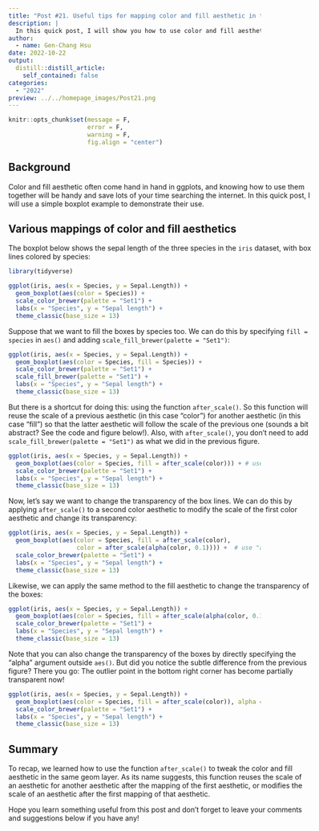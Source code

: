 ```yaml
---
title: "Post #21. Useful tips for mapping color and fill aesthetic in the same geom layer"
description: |
  In this quick post, I will show you how to use color and fill aesthetic together in the same geom layer to achieve the desired outcome!
author:
  - name: Gen-Chang Hsu
date: 2022-10-22
output:
  distill::distill_article:
    self_contained: false
categories:
  - "2022"
preview: ../../homepage_images/Post21.png
---
```


<!-- Webpage style -->

<style>
d-article a {
    color: #2780e3 !important;
      border-bottom: none !important;
}

d-article a:hover {
  color: #2780e3 !important;
    border-bottom: 2px solid !important;
}

d-byline {
  margin-left: -10% !important;
}

d-title {
  margin-left: -10%;
}

d-title h1{
  font-size: 45px;
  width: 130%;
}

d-article {
  margin-left: -10%;
}

p {
  width: 120%;
}

d-article h2 {
  width: 120%;
}

d-article h3 {
  width: 120%;
  font-size: 28px;
}

div.article-footer{
  width: 120%;
}

d-article div.sourceCode { 
  width: 120% !important;
}

d-article pre { 
  width: 120% !important;
}

div.l-body {
  width: 120% !important;
}

d-article table thead tr {
  height: 60px !important;
  width: 210px !important;
}

d-article table thead th {
  height: 60px !important;
  font-size: 22px !important;
  width: 210px !important;
}

d-article table tbody tr td {
  font-size: 21px !important;
  height: 60px !important;
  text-align: center !important;
  width: 210px !important;
}

div.l-body img {
    margin-right: 20% !important;
}

</style>


```r
knitr::opts_chunk$set(message = F, 
                      error = F, 
                      warning = F,
                      fig.align = "center")

```

<!-- Start of the article -->

## Background

Color and fill aesthetic often come hand in hand in ggplots, and knowing how to use them together will be handy and save lots of your time searching the internet. In this quick post, I will use a simple boxplot example to demonstrate their use.

## Various mappings of color and fill aesthetics

The boxplot below shows the sepal length of the three species in the `iris` dataset, with box lines colored by species:

```r
library(tidyverse)

ggplot(iris, aes(x = Species, y = Sepal.Length)) + 
  geom_boxplot(aes(color = Species)) +
  scale_color_brewer(palette = "Set1") + 
  labs(x = "Species", y = "Sepal length") + 
  theme_classic(base_size = 13)

```

Suppose that we want to fill the boxes by species too. We can do this by specifying `fill = species` in `aes()` and adding `scale_fill_brewer(palette = "Set1")`:

```r
ggplot(iris, aes(x = Species, y = Sepal.Length)) + 
  geom_boxplot(aes(color = Species, fill = Species)) +
  scale_color_brewer(palette = "Set1") + 
  scale_fill_brewer(palette = "Set1") +
  labs(x = "Species", y = "Sepal length") + 
  theme_classic(base_size = 13)

```

But there is a shortcut for doing this: using the function `after_scale()`. So this function will reuse the scale of a previous aesthetic (in this case "color") for another aesthetic (in this case "fill") so that the latter aesthetic will follow the scale of the previous one (sounds a bit abstract? See the code and figure below!). Also, with `after_scale()`, you don't need to add `scale_fill_brewer(palette = "Set1")` as what we did in the previous figure.

```r
ggplot(iris, aes(x = Species, y = Sepal.Length)) + 
  geom_boxplot(aes(color = Species, fill = after_scale(color))) + # use "after_scale()" to reuse the scale of color aesthetic for the fill aesthetic
  scale_color_brewer(palette = "Set1") +
  labs(x = "Species", y = "Sepal length") + 
  theme_classic(base_size = 13)

```

Now, let's say we want to change the transparency of the box lines. We can do this by applying `after_scale()` to a second color aesthetic to modify the scale of the first color aesthetic and change its transparency: 

```r
ggplot(iris, aes(x = Species, y = Sepal.Length)) + 
  geom_boxplot(aes(color = Species, fill = after_scale(color),
                   color = after_scale(alpha(color, 0.1)))) +  # use "after_scale()" to modify the scale of first color aesthetic
  scale_color_brewer(palette = "Set1") + 
  labs(x = "Species", y = "Sepal length") + 
  theme_classic(base_size = 13)

```
Likewise, we can apply the same method to the fill aesthetic to change the transparency of the boxes: 

```r
ggplot(iris, aes(x = Species, y = Sepal.Length)) + 
  geom_boxplot(aes(color = Species, fill = after_scale(alpha(color, 0.1)))) +  # use "after_scale()" to reuse and modify the scale of color aesthetic for the fill aesthetic
  scale_color_brewer(palette = "Set1") + 
  labs(x = "Species", y = "Sepal length") + 
  theme_classic(base_size = 13)

```

Note that you can also change the transparency of the boxes by directly specifying the "alpha" argument outside `aes()`. But did you notice the subtle difference from the previous figure? There you go: The outlier point in the bottom right corner has become partially transparent now!

```r
ggplot(iris, aes(x = Species, y = Sepal.Length)) + 
  geom_boxplot(aes(color = Species, fill = after_scale(color)), alpha = 0.1) +
  scale_color_brewer(palette = "Set1") + 
  labs(x = "Species", y = "Sepal length") + 
  theme_classic(base_size = 13)

```

## Summary

To recap, we learned how to use the function `after_scale()` to tweak the color and fill aesthetic in the same geom layer. As its name suggests, this function reuses the scale of an aesthetic for another aesthetic after the mapping of the first aesthetic, or modifies the scale of an aesthetic after the first mapping of that aesthetic.  

Hope you learn something useful from this post and don't forget to leave your comments and suggestions below if you have any!







